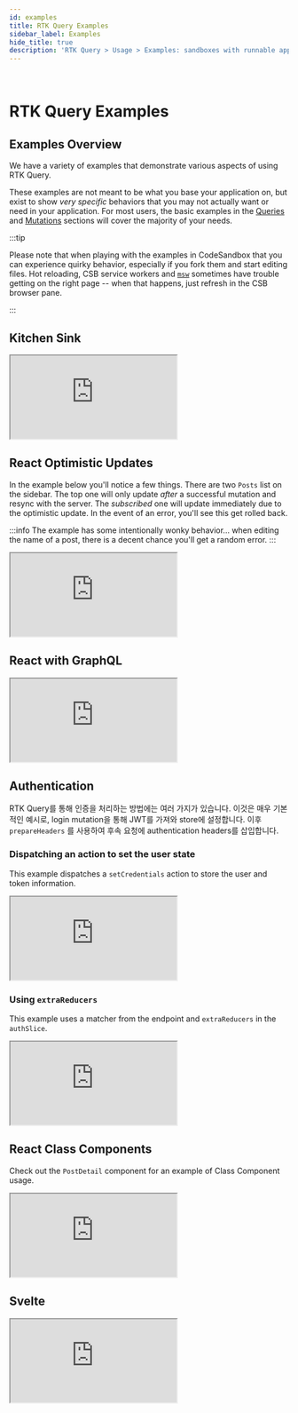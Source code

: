 ```yaml
---
id: examples
title: RTK Query Examples
sidebar_label: Examples
hide_title: true
description: 'RTK Query > Usage > Examples: sandboxes with runnable apps'
---
```


&nbsp;

# RTK Query Examples

## Examples Overview

We have a variety of examples that demonstrate various aspects of using RTK Query.

These examples are not meant to be what you base your application on, but exist to show _very specific_ behaviors that you may not actually want or need in your application. For most users, the basic examples in the [Queries](./queries) and [Mutations](./mutations) sections will cover the majority of your needs.

:::tip

Please note that when playing with the examples in CodeSandbox that you can experience quirky behavior, especially if you fork them and start editing files. Hot reloading, CSB service workers and [`msw`](https://mswjs.io/) sometimes have trouble getting on the right page -- when that happens, just refresh in the CSB browser pane.

:::

## Kitchen Sink

<iframe
  src="https://codesandbox.io/embed/github/reduxjs/redux-toolkit/tree/master/examples/query/react/kitchen-sink?fontsize=12&hidenavigation=1&theme=dark&runonclick=1"
  style={{
    width: '100%',
    height: '800px',
    border: 0,
    borderRadius: '4px',
    overflow: 'hidden',
  }}
  title="RTK Query Kitchen Sink Example"
  allow="geolocation; microphone; camera; midi; vr; accelerometer; gyroscope; payment; ambient-light-sensor; encrypted-media; usb"
  sandbox="allow-modals allow-forms allow-popups allow-scripts allow-same-origin"
></iframe>

## React Optimistic Updates

In the example below you'll notice a few things. There are two `Posts` list on the sidebar. The top one will only update _after_ a successful mutation and resync with the server. The _subscribed_ one will update immediately due to the optimistic update. In the event of an error, you'll see this get rolled back.

:::info
The example has some intentionally wonky behavior... when editing the name of a post, there is a decent chance you'll get a random error.
:::

<iframe
  src="https://codesandbox.io/embed/github/reduxjs/redux-toolkit/tree/master/examples/query/react/optimistic-update?fontsize=12&hidenavigation=1&module=%2Fsrc%2Fapp%2Fservices%2Fposts.ts&theme=dark&runonclick=1"
  style={{
    width: '100%',
    height: '800px',
    border: 0,
    borderRadius: '4px',
    overflow: 'hidden',
  }}
  title="RTK Query Optimistic Update Example"
  allow="geolocation; microphone; camera; midi; vr; accelerometer; gyroscope; payment; ambient-light-sensor; encrypted-media; usb"
  sandbox="allow-modals allow-forms allow-popups allow-scripts allow-same-origin"
></iframe>

## React with GraphQL

<iframe
  src="https://codesandbox.io/embed/github/reduxjs/redux-toolkit/tree/master/examples/query/react/graphql?fontsize=12&hidenavigation=1&theme=dark&module=%2Fsrc%2Fapi.js&runonclick=1"
  style={{
    width: '100%',
    height: '800px',
    border: 0,
    borderRadius: '4px',
    overflow: 'hidden',
  }}
  title="RTK Query GraphQL Example"
  allow="geolocation; microphone; camera; midi; vr; accelerometer; gyroscope; payment; ambient-light-sensor; encrypted-media; usb"
  sandbox="allow-modals allow-forms allow-popups allow-scripts allow-same-origin"
></iframe>

## Authentication

RTK Query를 통해 인증을 처리하는 방법에는 여러 가지가 있습니다. 이것은 매우 기본적인 예시로, login mutation을 통해 JWT를 가져와 store에 설정합니다. 이후 `prepareHeaders` 를 사용하여 후속 요청에 authentication headers를 삽입합니다.

### Dispatching an action to set the user state

This example dispatches a `setCredentials` action to store the user and token information.

<iframe
  src="https://codesandbox.io/embed/github/reduxjs/redux-toolkit/tree/master/examples/query/react/authentication?fontsize=12&hidenavigation=1&module=%2Fsrc%2Ffeatures%2Fauth%2FauthSlice.tsx&theme=dark&runonclick=1"
  style={{
    width: '100%',
    height: '800px',
    border: 0,
    borderRadius: '4px',
    overflow: 'hidden',
  }}
  title="RTK Query Authentication Example"
  allow="geolocation; microphone; camera; midi; vr; accelerometer; gyroscope; payment; ambient-light-sensor; encrypted-media; usb"
  sandbox="allow-modals allow-forms allow-popups allow-scripts allow-same-origin"
></iframe>

### Using `extraReducers`

This example uses a matcher from the endpoint and `extraReducers` in the `authSlice`.

<iframe
  src="https://codesandbox.io/embed/github/reduxjs/redux-toolkit/tree/master/examples/query/react/authentication-with-extrareducers?fontsize=12&hidenavigation=1&module=%2Fsrc%2Ffeatures%2Fauth%2FauthSlice.tsx&theme=dark&runonclick=1"
  style={{
    width: '100%',
    height: '800px',
    border: 0,
    borderRadius: '4px',
    overflow: 'hidden',
  }}
  title="RTK Query Authentication Example - extraReducers"
  allow="accelerometer; ambient-light-sensor; camera; encrypted-media; geolocation; gyroscope; hid; microphone; midi; payment; usb; vr; xr-spatial-tracking"
  sandbox="allow-forms allow-modals allow-popups allow-presentation allow-same-origin allow-scripts"
></iframe>

## React Class Components

Check out the `PostDetail` component for an example of Class Component usage.

<iframe
  src="https://codesandbox.io/embed/react-class-component-example-48hyq?fontsize=12&hidenavigation=1&theme=dark&runonclick=1"
  style={{
    width: '100%',
    height: '800px',
    border: 0,
    borderRadius: '4px',
    overflow: 'hidden',
  }}
  title="RTK Query React Class Components Example"
  allow="geolocation; microphone; camera; midi; vr; accelerometer; gyroscope; payment; ambient-light-sensor; encrypted-media; usb"
  sandbox="allow-modals allow-forms allow-popups allow-scripts allow-same-origin"
></iframe>

## Svelte

<iframe
  src="https://codesandbox.io/embed/svelte-app-rtk-simplequery-demo-f1ueb?fontsize=12&hidenavigation=1&theme=dark&runonclick=1"
  style={{
    width: '100%',
    height: '800px',
    border: 0,
    borderRadius: '4px',
    overflow: 'hidden',
  }}
  title="RTK Query Svelte Example"
  allow="geolocation; microphone; camera; midi; vr; accelerometer; gyroscope; payment; ambient-light-sensor; encrypted-media; usb"
  sandbox="allow-modals allow-forms allow-popups allow-scripts allow-same-origin"
></iframe>
